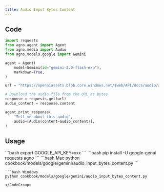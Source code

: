 ```yaml
---
title: Audio Input Bytes Content
---
```


## Code

```python cookbook/models/google/gemini/audio_input_bytes_content.py
import requests
from agno.agent import Agent
from agno.media import Audio
from agno.models.google import Gemini

agent = Agent(
    model=Gemini(id="gemini-2.0-flash-exp"),
    markdown=True,
)

url = "https://openaiassets.blob.core.windows.net/$web/API/docs/audio/alloy.wav"

# Download the audio file from the URL as bytes
response = requests.get(url)
audio_content = response.content

agent.print_response(
    "Tell me about this audio",
    audio=[Audio(content=audio_content)],
)
```

## Usage

<Steps>
  <Snippet file="create-venv-step.mdx" />

  <Step title="Set your API key">
    ```bash
    export GOOGLE_API_KEY=xxx
    ```
  </Step>

  <Step title="Install libraries">
    ```bash
    pip install -U google-genai requests agno
    ```
  </Step>

  <Step title="Run Agent">
    <CodeGroup>
    ```bash Mac
    python cookbook/models/google/gemini/audio_input_bytes_content.py
    ```

    ```bash Windows
    python cookbook/models/google/gemini/audio_input_bytes_content.py
    ```
    </CodeGroup>
  </Step>
</Steps> 